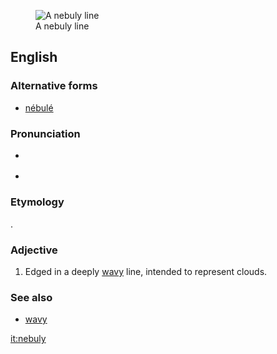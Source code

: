 [[Image:Araldiz Manno 221Q.png|thumb|A nebuly line]]
==English==

===Alternative forms===
* [[nébulé]]

===Pronunciation===
* {{a|RP|US}} {{IPA|/ˈnɛbjʊli/}}
* {{audio|en-us-nebuly.ogg|Audio (US)}}

===Etymology===
{{etyl|fr|en}} {{term|nébulé|lang=fr}}.

===Adjective===
{{en-adj|-}}

# {{context|heraldry}} Edged in a deeply [[wavy]] line, intended to represent clouds.

===See also===
* [[wavy]]

[[it:nebuly]]